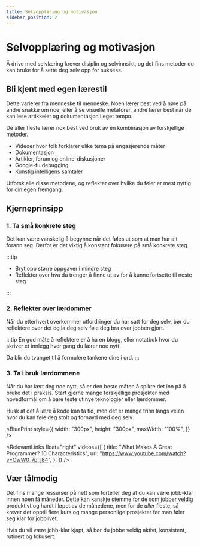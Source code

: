 ```yaml
---
title: Selvopplæring og motivasjon
sidebar_position: 2
---
```



# Selvopplæring og motivasjon

Å drive med selvlæring krever disiplin og selvinnsikt, og det fins metoder du kan bruke for å sette deg selv opp for suksess.

## Bli kjent med egen lærestil

Dette varierer fra menneske til menneske. Noen lærer best ved å høre på andre snakke om noe, eller å se visuelle metaforer, andre lærer best når de kan lese artikkeler og dokumentasjon i eget tempo.

De aller fleste lærer nok best ved bruk av en kombinasjon av forskjellige metoder.

- Videoer hvor folk forklarer ulike tema på engasjerende måter
- Dokumentasjon
- Artikler, forum og online-diskusjoner
- Google-fu debugging
- Kunstig intelligens samtaler

Utforsk alle disse metodene, og reflekter over hvilke du føler er mest nyttig for din egen fremgang.

## Kjerneprinsipp

### 1. Ta <Highlight>små konkrete steg</Highlight>

Det kan være vanskelig å begynne når det føles ut som at man har alt forann seg. Derfor er det viktig å konstant fokusere på små konkrete steg.

:::tip

- Bryt opp større oppgaver i mindre steg
- Reflekter over hva du trenger å finne ut av for å kunne fortsette til neste steg

:::

### 2. <Highlight>Reflekter</Highlight> over lærdommer

Når du etterhvert overkommer utfordringer du har satt for deg selv, bør du reflektere over det og la deg selv føle deg bra over jobben gjort.

:::tip
En god måte å reflektere er å ha en blogg, eller notatbok hvor du skriver et innlegg hver gang du lærer noe nytt.

Da blir du tvunget til å formulere tankene dine i ord.
:::

### 3. <Highlight>Ta i bruk</Highlight> lærdommene

Når du har lært deg noe nytt, så er den beste måten å spikre det inn på å bruke det i praksis. Start gjerne mange forskjellige prosjekter med hovedformål om å bare teste ut nye teknologier eller lærdommer.

Husk at det å lære å kode kan ta tid, men det er mange trinn langs veien hvor du kan føle deg stolt og fornøyd med deg selv.

<BluePrint
  style={{
    width: "300px",
    height: "300px",
    maxWidth: "100%",
  }}
/>

<RelevantLinks
  float="right"
  videos={[
    {
      title: "What Makes A Great Programmer? 10 Characteristics",
      url: "https://www.youtube.com/watch?v=OwW0_7p_j84",
    },
  ]}
/>

## Vær tålmodig

Det fins mange ressurser på nett som forteller deg at du kan være jobb-klar innen noen få måneder. Dette kan kanskje stemme for de som jobber veldig produktivt og hardt i løpet av de månedene, men for de _aller_ fleste, så krever det opptil flere kurs og mange personlige prosjekter før man føler seg klar for jobblivet.

Hvis du vil være jobb-klar kjapt, så bør du jobbe veldig aktivt, konsistent, rutinert og fokusert.
